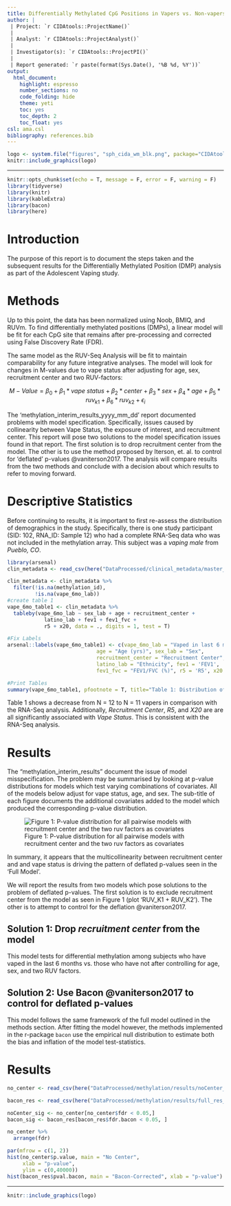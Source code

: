 ```yaml
---
title: Differentially Methylated CpG Positions in Vapers vs. Non-vapers
author: |
 | Project: `r CIDAtools::ProjectName()`
 |
 | Analyst: `r CIDAtools::ProjectAnalyst()`
 |
 | Investigator(s): `r CIDAtools::ProjectPI()`
 |
 | Report generated: `r paste(format(Sys.Date(), '%B %d, %Y'))`
output:
  html_document:
    highlight: espresso
    number_sections: no
    code_folding: hide
    theme: yeti
    toc: yes
    toc_depth: 2
    toc_float: yes
csl: ama.csl
bibliography: references.bib
---
```


```r
logo <- system.file("figures", "sph_cida_wm_blk.png", package="CIDAtools")
knitr::include_graphics(logo)
```

------------------------------------------------------------------------

```r
knitr::opts_chunk$set(echo = T, message = F, error = F, warning = F)
library(tidyverse)
library(knitr)
library(kableExtra)
library(bacon)
library(here)
```

# Introduction

The purpose of this report is to document the steps taken and the subsequent results for the Differentially Methylated Position (DMP) analysis as part of the Adolescent Vaping study.

# Methods

Up to this point, the data has been normalized using Noob, BMIQ, and RUVm. To find differentially methylated positions (DMPs), a linear model will be fit for each CpG site that remains after pre-processing and corrected using False Discovery Rate (FDR).

The same model as the RUV-Seq Analysis will be fit to maintain comparability for any future integrative analyses. The model will look for changes in M-values due to vape status after adjusting for age, sex, recruitment center and two RUV-factors:

$$M-Value = \beta_0 + \beta_1 * vape \ status + \beta_2 * center + \beta_3* sex + \beta_4 * age + \beta_5 * ruv_{k1} + \beta_6 * ruv_{k2} + \epsilon_i$$

The 'methylation_interim_results_yyyy_mm_dd' report documented problems with model specification. Specifically, issues caused by collinearity between Vape Status, the exposure of interest, and recruitment center. This report will pose two solutions to the model specification issues found in that report. The first solution is to drop recruitment center from the model. The other is to use the method proposed by Iterson, et. al. to control for 'deflated' p-values @vaniterson2017. The analysis will compare results from the two methods and conclude with a decision about which results to refer to moving forward.

# Descriptive Statistics

Before continuing to results, it is important to first re-assess the distribution of demographics in the study. Specifically, there is one study participant (SID: 102, RNA_ID: Sample 12) who had a complete RNA-Seq data who was not included in the methylation array. This subject was a *vaping* *male* from *Pueblo, CO*.

```r
library(arsenal)
clin_metadata <- read_csv(here("DataProcessed/clinical_metadata/master_clinical_metadata_2022_09_02.csv"), show_col_types = F)

clin_metadata <- clin_metadata %>% 
  filter(!is.na(methylation_id),
         !is.na(vape_6mo_lab))
#create table 1
vape_6mo_table1 <- clin_metadata %>% 
  tableby(vape_6mo_lab ~ sex_lab + age + recruitment_center + 
            latino_lab + fev1 + fev1_fvc + 
            r5 + x20, data = ., digits = 1, test = T)

#Fix Labels
arsenal::labels(vape_6mo_table1) <- c(vape_6mo_lab = "Vaped in last 6 months", 
                             age = "Age (yrs)", sex_lab = "Sex", 
                             recruitment_center = "Recruitment Center", 
                             latino_lab = "Ethnicity", fev1 = 'FEV1',
                             fev1_fvc = "FEV1/FVC (%)", r5 = 'R5', x20 = 'X20')

#Print Tables
summary(vape_6mo_table1, pfootnote = T, title="Table 1: Distribution of demographic variables for the subjects included in the methylation analysis. A test for association with vape status is included for each variable.")
```

Table 1 shows a decrease from N = 12 to N = 11 vapers in comparison with the RNA-Seq analysis. Additionally, *Recruitment Center*, *R5*, and *X20* are are all significantly associated with *Vape Status*. This is consistent with the RNA-Seq analysis.

# Results

The "methylation_interim_results" document the issue of model misspecification. The problem may be summarised by looking at p-value distributions for models which test varying combinations of covariates. All of the models below adjust for vape status, age, and sex. The sub-title of each figure documents the additional covariates added to the model which produced the corresponding p-value distribution.

![Figure 1: P-value distribution for all pairwise models with recruitment center and the two ruv factors as covariates](All_mod_pval_distributions.jpeg)

In summary, it appears that the multicollinearity between recruitment center and and vape status is driving the pattern of deflated p-values seen in the 'Full Model'.

We will report the results from two models which pose solutions to the problem of deflated p-values. The first solution is to exclude recruitment center from the model as seen in Figure 1 (plot 'RUV_K1 + RUV_K2'). The other is to attempt to control for the deflation @vaniterson2017.

## Solution 1: Drop *recruitment center* from the model

This model tests for differential methylation among subjects who have vaped in the last 6 months vs. those who have not after controlling for age, sex, and two RUV factors.

## Solution 2: Use Bacon @vaniterson2017 to control for deflated p-values

This model follows the same framework of the full model outlined in the methods section. After fitting the model however, the methods implemented in the r-package `bacon` use the empirical null distribution to estimate both the bias and inflation of the model test-statistics.

# Results

```r
no_center <- read_csv(here("DataProcessed/methylation/results/noCenter_res_2022_12_01.csv"))

bacon_res <- read_csv(here("DataProcessed/methylation/results/full_res_bacon_2022_12_01.csv"))

noCenter_sig <- no_center[no_center$fdr < 0.05,]
bacon_sig <- bacon_res[bacon_res$fdr.bacon < 0.05, ]

no_center %>% 
  arrange(fdr)

par(mfrow = c(1, 2))
hist(no_center$p.value, main = "No Center",
     xlab = "p-value",
     ylim = c(0,40000))
hist(bacon_res$pval.bacon, main = "Bacon-Corrected", xlab = "p-value")
```



<!-- footer -->

------------------------------------------------------------------------

```r
knitr::include_graphics(logo)
```
